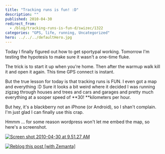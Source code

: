 ```yaml
---
title: "Tracking runs is fun! :D"
description: ""
published: 2010-04-30
redirect_from:
  - /blog/tracking-runs-is-fun-d/swizec/1322
categories: "GPS, life, running, Uncategorized"
hero: ../../../defaultHero.jpg
---
```


Today I finally figured out how to get sportypal working. Tomorrow I'm testing the hypotesis to make sure it wasn't a one-time fluke.

The trick is to start it up when you're home. Then after the warmup walk kill it and open it again. This time GPS connect is instant.

But the true lesson for today is that tracking runs is FUN. I even got a map and everything :D Sure it looks a bit weird where it decided I was running zigzag through houses and trees and cars and garages and pretty much everything at a sooper speed of **30! **kilometers per hour.

But hey, it's a blackberry not an iPhone (or Android), so I shan't complain. I'm just glad I can finally use this crap.

Hmmm ... for some reason wordpress won't let me embed the map, so here's a screenshot.

[![](https://swizec.com/wp-content/uploads/2010/04/Screen-shot-2010-04-30-at-9.51.27-AM.png "Screen shot 2010-04-30 at 9.51.27 AM")](https://swizec.com/wp-content/uploads/2010/04/Screen-shot-2010-04-30-at-9.51.27-AM.png)

[![Reblog this post [with Zemanta]](https://img.zemanta.com/reblog_e.png?x-id=7512ac06-9c72-4184-92e8-eafed79ca5bd)](http://reblog.zemanta.com/zemified/7512ac06-9c72-4184-92e8-eafed79ca5bd/ "Reblog this post [with Zemanta]")
